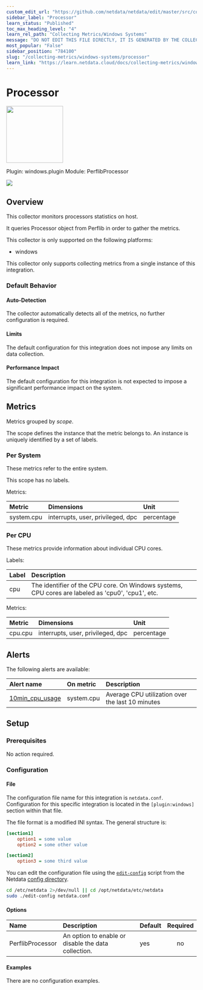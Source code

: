 ```yaml
---
custom_edit_url: "https://github.com/netdata/netdata/edit/master/src/collectors/windows.plugin/metadata.yaml"
sidebar_label: "Processor"
learn_status: "Published"
toc_max_heading_level: "4"
learn_rel_path: "Collecting Metrics/Windows Systems"
message: "DO NOT EDIT THIS FILE DIRECTLY, IT IS GENERATED BY THE COLLECTOR'S metadata.yaml FILE"
most_popular: "False"
sidebar_position: "784100"
slug: "/collecting-metrics/windows-systems/processor"
learn_link: "https://learn.netdata.cloud/docs/collecting-metrics/windows-systems/processor"
---
```



# Processor


<img src="https://netdata.cloud/img/windows.svg" width="150"/>


Plugin: windows.plugin
Module: PerflibProcessor

<img src="https://img.shields.io/badge/maintained%20by-Netdata-%2300ab44" />

## Overview

This collector monitors processors statistics on host.


It queries Processor object from Perflib in order to gather the metrics.


This collector is only supported on the following platforms:

- windows

This collector only supports collecting metrics from a single instance of this integration.


### Default Behavior

#### Auto-Detection

The collector automatically detects all of the metrics, no further configuration is required.


#### Limits

The default configuration for this integration does not impose any limits on data collection.

#### Performance Impact

The default configuration for this integration is not expected to impose a significant performance impact on the system.


## Metrics

Metrics grouped by *scope*.

The scope defines the instance that the metric belongs to. An instance is uniquely identified by a set of labels.



### Per System

These metrics refer to the entire system.

This scope has no labels.

Metrics:

| Metric | Dimensions | Unit |
|:------|:----------|:----|
| system.cpu | interrupts, user, privileged, dpc | percentage |

### Per CPU

These metrics provide information about individual CPU cores.

Labels:

| Label      | Description     |
|:-----------|:----------------|
| cpu | The identifier of the CPU core. On Windows systems, CPU cores are labeled as 'cpu0', 'cpu1', etc. |

Metrics:

| Metric | Dimensions | Unit |
|:------|:----------|:----|
| cpu.cpu | interrupts, user, privileged, dpc | percentage |



## Alerts


The following alerts are available:

| Alert name  | On metric | Description |
|:------------|:----------|:------------|
| [ 10min_cpu_usage ](https://github.com/netdata/netdata/blob/master/src/health/health.d/cpu.conf) | system.cpu | Average CPU utilization over the last 10 minutes |


## Setup

### Prerequisites

No action required.

### Configuration

#### File

The configuration file name for this integration is `netdata.conf`.
Configuration for this specific integration is located in the `[plugin:windows]` section within that file.

The file format is a modified INI syntax. The general structure is:

```ini
[section1]
    option1 = some value
    option2 = some other value

[section2]
    option3 = some third value
```
You can edit the configuration file using the [`edit-config`](/docs/netdata-agent/configuration#edit-a-configuration-file-using-edit-config) script from the
Netdata [config directory](/docs/netdata-agent/configuration#the-netdata-config-directory).

```bash
cd /etc/netdata 2>/dev/null || cd /opt/netdata/etc/netdata
sudo ./edit-config netdata.conf
```
#### Options



| Name | Description | Default | Required |
|:----|:-----------|:-------|:--------:|
| PerflibProcessor | An option to enable or disable the data collection. | yes | no |

#### Examples
There are no configuration examples.


